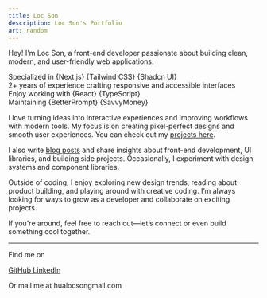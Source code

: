 ```yaml
---
title: Loc Son
description: Loc Son's Portfolio
art: random
---
```


Hey! I'm Loc Son, a front-end developer passionate about building clean, modern, and user-friendly web applications.

Specialized in {Next.js} {Tailwind CSS} {Shadcn UI} <br />
2+ years of experience crafting responsive and accessible interfaces <br />
Enjoy working with {React} {TypeScript} <br />
Maintaining {BetterPrompt} {SavvyMoney}

I love turning ideas into interactive experiences and improving workflows with modern tools. My focus is on creating pixel-perfect designs and smooth user experiences. You can check out my [projects here](/projects).

I also write [blog posts](/posts) and share insights about front-end development, UI libraries, and building side projects. Occasionally, I experiment with design systems and component libraries.

Outside of coding, I enjoy exploring new design trends, reading about product building, and playing around with creative coding. I’m always looking for ways to grow as a developer and collaborate on exciting projects.

If you're around, feel free to reach out—let’s connect or even build something cool together.

---

Find me on

<p className="!-mt-2 flex flex-wrap gap-2">
  <a href="https://github.com/hualocson" target="_blank">
    <i className="fa-brands fa-github opacity-75"></i>
    <span> GitHub</span>
  </a>
  <a href="https://www.linkedin.com/in/hualocson" target="_blank">
    <i className="fa-brands fa-linkedin opacity-75"></i>
    <span> LinkedIn</span>
  </a>
</p>

Or mail me at <span className="font-mono">hualocson<i className="text-(--fg) opacity-75 translate-y-[2px] fa-solid fa-at"></i>gmail.com</span>
